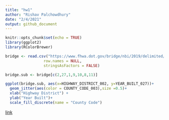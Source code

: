 ```yaml
---
title: "hw1"
author: "Rishav Palchowdhury"
date: "2/4/2021"
output: github_document
---
```


```r
knitr::opts_chunk$set(echo = TRUE)
library(ggplot2)
library(RColorBrewer)
```

```r
bridge <- read.csv("https://www.fhwa.dot.gov/bridge/nbi/2019/delimited/WI19.txt",quote = "", 
                 row.names = NULL, 
                 stringsAsFactors = FALSE)

```

```r
bridge.sub <- bridge[c(2,27,1,9,10,8,11)]

ggplot(bridge.sub, aes(x=HIGHWAY_DISTRICT_002, y=YEAR_BUILT_027))+
  geom_jitter(aes(color = COUNTY_CODE_003),size =0.5)+
  xlab("Highway District") +
  ylab("Year Built")+
  scale_fill_discrete(name = "County Code")

```

[link](https://github.com/prishav99/Statistics433-hw1)
